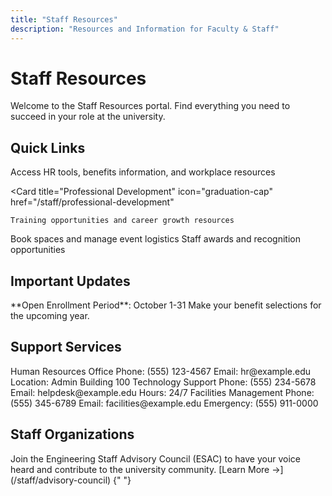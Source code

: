 ```yaml
---
title: "Staff Resources"
description: "Resources and Information for Faculty & Staff"
---
```


# Staff Resources

<Info>
  Welcome to the Staff Resources portal. Find everything you need to succeed in
  your role at the university.
</Info>

## Quick Links

<CardGroup>
  <Card
    title="Employee Resources"
    icon="user-gear"
    href="/staff/employee-resources"
  >
    Access HR tools, benefits information, and workplace resources
  </Card>

  <Card
    title="Professional Development"
    icon="graduation-cap"
    href="/staff/professional-development"
  >
    Training opportunities and career growth resources
  </Card>

  <Card title="Events & Reservations" icon="calendar" href="/staff/events">
    Book spaces and manage event logistics
  </Card>

  <Card title="Recognition Programs" icon="award" href="/staff/recognition">
    Staff awards and recognition opportunities
  </Card>
</CardGroup>

## Important Updates

<Warning>
  **Open Enrollment Period**: October 1-31 Make your benefit selections for the
  upcoming year.
</Warning>

## Support Services

<Tabs>
  <Tab title="HR Support">
    Human Resources Office Phone: (555) 123-4567 Email: hr@example.edu Location:
    Admin Building 100
  </Tab>
  <Tab title="IT Help">
    Technology Support Phone: (555) 234-5678 Email: helpdesk@example.edu Hours:
    24/7
  </Tab>
  <Tab title="Facilities">
    Facilities Management Phone: (555) 345-6789 Email: facilities@example.edu
    Emergency: (555) 911-0000
  </Tab>
</Tabs>

## Staff Organizations

<Note>
  Join the Engineering Staff Advisory Council (ESAC) to have your voice heard
  and contribute to the university community. [Learn More
  →](/staff/advisory-council)
</Note>{" "}
